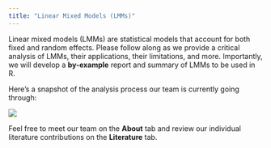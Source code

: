 ```yaml
---
title: "Linear Mixed Models (LMMs)"
---
```


Linear mixed models (LMMs) are statistical models that account for both fixed and random effects. Please follow along as we provide a critical analysis of LMMs, their applications, their limitations, and more. Importantly, we will develop a **by-example** report and summary of LMMs to be used in R.

Here's a snapshot of the analysis process our team is currently going through:

![](images/LMM%20Draft.png){.lightbox}

Feel free to meet our team on the **About** tab and review our individual literature contributions on the **Literature** tab.

